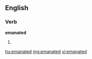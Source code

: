==English==

===Verb===
'''emanated'''

# {{past of|[[emanate]]}}

[[hu:emanated]]
[[mg:emanated]]
[[vi:emanated]]